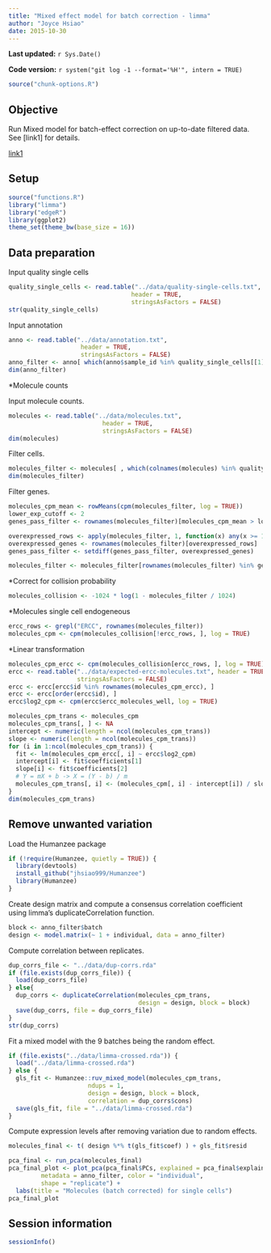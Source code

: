 ```yaml
---
title: "Mixed effect model for batch correction - limma"
author: "Joyce Hsiao"
date: 2015-10-30
---
```


**Last updated:** `r Sys.Date()`

**Code version:** `r system("git log -1 --format='%H'", intern = TRUE)`

```r
source("chunk-options.R")
```


## Objective 

Run Mixed model for batch-effect correction on up-to-date filtered data. See [link1] for details.

[link1](https://jdblischak.github.io/singleCellSeq/analysis/data-transformation.html)


## Setup

```r
source("functions.R")
library("limma")
library("edgeR")
library(ggplot2)
theme_set(theme_bw(base_size = 16))
```


## Data preparation

Input quality single cells

```r
quality_single_cells <- read.table("../data/quality-single-cells.txt", 
                                  header = TRUE,
                                  stringsAsFactors = FALSE)
str(quality_single_cells)
```


Input annotation

```r
anno <- read.table("../data/annotation.txt", 
                    header = TRUE,
                    stringsAsFactors = FALSE)
anno_filter <- anno[ which(anno$sample_id %in% quality_single_cells[[1]]), ]
dim(anno_filter)
```


*Molecule counts

Input molecule counts.

```r
molecules <- read.table("../data/molecules.txt", 
                          header = TRUE,
                          stringsAsFactors = FALSE)
dim(molecules)
```

Filter cells.

```r
molecules_filter <- molecules[ , which(colnames(molecules) %in% quality_single_cells[[1]])]
dim(molecules_filter)
```

Filter genes.

```r
molecules_cpm_mean <- rowMeans(cpm(molecules_filter, log = TRUE))
lower_exp_cutoff <- 2
genes_pass_filter <- rownames(molecules_filter)[molecules_cpm_mean > lower_exp_cutoff]
```


```r
overexpressed_rows <- apply(molecules_filter, 1, function(x) any(x >= 1024))
overexpressed_genes <- rownames(molecules_filter)[overexpressed_rows]
genes_pass_filter <- setdiff(genes_pass_filter, overexpressed_genes)
```


```r
molecules_filter <- molecules_filter[rownames(molecules_filter) %in% genes_pass_filter, ]
```

*Correct for collision probability

```r
molecules_collision <- -1024 * log(1 - molecules_filter / 1024)
```

*Molecules single cell endogeneous

```r
ercc_rows <- grepl("ERCC", rownames(molecules_filter))
molecules_cpm <- cpm(molecules_collision[!ercc_rows, ], log = TRUE)
```

*Linear transformation

```r
molecules_cpm_ercc <- cpm(molecules_collision[ercc_rows, ], log = TRUE)
ercc <- read.table("../data/expected-ercc-molecules.txt", header = TRUE,
                   stringsAsFactors = FALSE)
ercc <- ercc[ercc$id %in% rownames(molecules_cpm_ercc), ]
ercc <- ercc[order(ercc$id), ]
ercc$log2_cpm <- cpm(ercc$ercc_molecules_well, log = TRUE)
```

```r
molecules_cpm_trans <- molecules_cpm
molecules_cpm_trans[, ] <- NA
intercept <- numeric(length = ncol(molecules_cpm_trans))
slope <- numeric(length = ncol(molecules_cpm_trans))
for (i in 1:ncol(molecules_cpm_trans)) {
  fit <- lm(molecules_cpm_ercc[, i] ~ ercc$log2_cpm)
  intercept[i] <- fit$coefficients[1]
  slope[i] <- fit$coefficients[2]
  # Y = mX + b -> X = (Y - b) / m
  molecules_cpm_trans[, i] <- (molecules_cpm[, i] - intercept[i]) / slope[i]
}
dim(molecules_cpm_trans)
```


## Remove unwanted variation 

Load the Humanzee package

```r
if (!require(Humanzee, quietly = TRUE)) {
  library(devtools)
  install_github("jhsiao999/Humanzee")
  library(Humanzee)
}
```

Create design matrix and compute a consensus correlation coefficient using
limma's duplicateCorrelation function.

```r
block <- anno_filter$batch
design <- model.matrix(~ 1 + individual, data = anno_filter)
```

Compute correlation between replicates.

```r
dup_corrs_file <- "../data/dup-corrs.rda"
if (file.exists(dup_corrs_file)) {
  load(dup_corrs_file)
} else{
  dup_corrs <- duplicateCorrelation(molecules_cpm_trans,
                                    design = design, block = block)
  save(dup_corrs, file = dup_corrs_file)
}
str(dup_corrs)
```

Fit a mixed model with the 9 batches being the random effect.

```r
if (file.exists("../data/limma-crossed.rda")) {
  load("../data/limma-crossed.rda")
} else {
  gls_fit <- Humanzee::ruv_mixed_model(molecules_cpm_trans,
                      ndups = 1,
                      design = design, block = block,
                      correlation = dup_corrs$cons)
  save(gls_fit, file = "../data/limma-crossed.rda")
}
```

Compute expression levels after removing variation due to random effects.

```r
molecules_final <- t( design %*% t(gls_fit$coef) ) + gls_fit$resid
```

```r
pca_final <- run_pca(molecules_final)
pca_final_plot <- plot_pca(pca_final$PCs, explained = pca_final$explained,
         metadata = anno_filter, color = "individual",
         shape = "replicate") +
  labs(title = "Molecules (batch corrected) for single cells")
pca_final_plot
```



## Session information

```r
sessionInfo()
```
